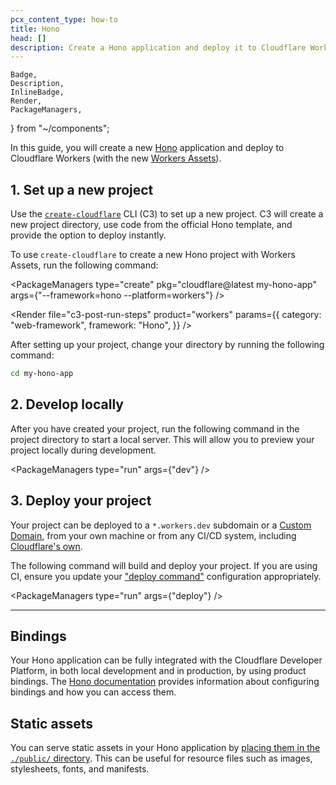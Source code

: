 ```yaml
---
pcx_content_type: how-to
title: Hono
head: []
description: Create a Hono application and deploy it to Cloudflare Workers with Workers Assets.
---
```


	Badge,
	Description,
	InlineBadge,
	Render,
	PackageManagers,
} from "~/components";

In this guide, you will create a new [Hono](https://hono.dev/) application and deploy to Cloudflare Workers (with the new [<InlineBadge preset="beta" /> Workers Assets](/workers/static-assets/)).

## 1. Set up a new project

Use the [`create-cloudflare`](https://www.npmjs.com/package/create-cloudflare) CLI (C3) to set up a new project. C3 will create a new project directory, use code from the official Hono template, and provide the option to deploy instantly.

To use `create-cloudflare` to create a new Hono project with <InlineBadge preset="beta" /> Workers Assets, run the following command:

<PackageManagers
	type="create"
	pkg="cloudflare@latest my-hono-app"
	args={"--framework=hono --platform=workers"}
/>

<Render
	file="c3-post-run-steps"
	product="workers"
	params={{
		category: "web-framework",
		framework: "Hono",
	}}
/>

After setting up your project, change your directory by running the following command:

```sh
cd my-hono-app
```

## 2. Develop locally

After you have created your project, run the following command in the project directory to start a local server. This will allow you to preview your project locally during development.

<PackageManagers type="run" args={"dev"} />

## 3. Deploy your project

Your project can be deployed to a `*.workers.dev` subdomain or a [Custom Domain](/workers/configuration/routing/custom-domains/), from your own machine or from any CI/CD system, including [Cloudflare's own](/workers/ci-cd/builds/).

The following command will build and deploy your project. If you are using CI, ensure you update your ["deploy command"](/workers/ci-cd/builds/configuration/#build-settings) configuration appropriately.

<PackageManagers type="run" args={"deploy"} />

---

## Bindings

Your Hono application can be fully integrated with the Cloudflare Developer Platform, in both local development and in production, by using product bindings. The [Hono documentation](https://hono.dev/docs/getting-started/cloudflare-workers#bindings) provides information about configuring bindings and how you can access them.

## Static assets

You can serve static assets in your Hono application by [placing them in the `./public/` directory](https://hono.dev/docs/getting-started/cloudflare-workers#serve-static-files). This can be useful for resource files such as images, stylesheets, fonts, and manifests.

<Render file="workers-assets-routing-summary" />
